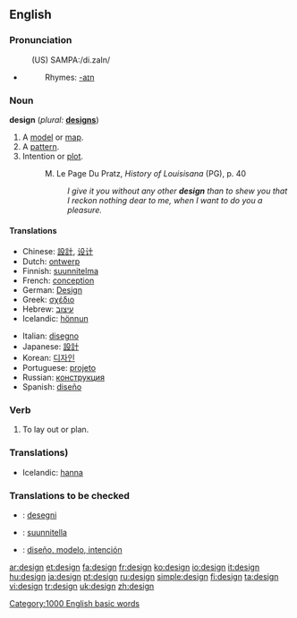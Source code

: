 {{see|Design}}
==English==

===Pronunciation===
:(US) SAMPA:/di.zaIn/
*{{audio|en-us-design.ogg|Audio (US)}}
*:Rhymes: [[Rhymes:English:-aɪn|-aɪn]]

===Noun===
'''design'''  (''plural:'' '''[[designs]]''')

# A [[model]] or [[map]].
# A [[pattern]].
# Intention or [[plot]].
#:M. Le Page Du Pratz, <i>History of Louisisana</i> (PG), p. 40
#:: <i>I give it you without any other <b>design</b> than to shew you that I reckon nothing dear to me, when I want to do you a pleasure.</i>

====Translations====
{{top}}
*Chinese: [[設計]], [[设计]]
*Dutch: [[ontwerp]] {{n}}
*Finnish: [[suunnitelma]]
*French: [[conception]] {{f}}
*German: [[Design]] {{n}}
*Greek: [[σχέδιο]] {{n}}
*Hebrew: [[עיצוב]] {{m}}
*Icelandic: [[hönnun]] {{f}}
{{mid}}
*Italian: [[disegno]] {{m}}
*Japanese: [[設計]]
*Korean: [[디자인]]
*Portuguese: [[projeto]] {{m}}
*Russian: [[конструкция]] {{f}}
*Spanish: [[diseño]] {{m}}
{{bottom}}

===Verb===
{{en-verb}}

# To lay out or plan.

===Translations)===
*Icelandic: [[hanna]]

===Translations to be checked===
*{{ttbc|Esperanto}}: [[desegni]]
*{{ttbc|Finnish}}: [[suunnitella]]
*{{ttbc|Spanish}}: [[diseño, modelo, intención]]

[[Category:1000 English basic words]]

[[ar:design]]
[[et:design]]
[[fa:design]]
[[fr:design]]
[[ko:design]]
[[io:design]]
[[it:design]]
[[hu:design]]
[[ja:design]]
[[pt:design]]
[[ru:design]]
[[simple:design]]
[[fi:design]]
[[ta:design]]
[[vi:design]]
[[tr:design]]
[[uk:design]]
[[zh:design]]
